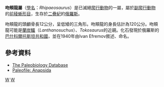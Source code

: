 {{Automatic Taxobox
| taxon = Rhipaeosaurus
| authority = [[伊凡·埃夫雷莫夫|Efremov]], 1940
| fossil_range = [[二疊紀|二疊紀]], {{fossil_range|卡匹敦阶}}
| image = RhipaeosaurusDB12.jpg
| image_caption = 
| type_species = '''''Rhipaeosaurus tricuspidens'''''
| type_species_authority = Efremov, 1940
| subdivision_ranks = [[種|種]]
| subdivision =
*'''''R. tricuspidens''''' <small>Efremov, 1940</small> 
*'''''R. talonophorus'''''
}}

'''吻頰龍屬'''（[[學名|學名]]：''Rhipaeosaurus''）是已滅絕[[爬行動物|爬行動物]]的一屬，屬於[[副爬行動物|副爬行動物]]的[[前稜蜥形目|前稜蜥形目]]，生存於[[二疊紀|二疊紀]]的[[俄羅斯|俄羅斯]]。

吻頰龍的頭顱骨長12公分，呈低矮的三角形。吻頰龍的身長估計為120公分。吻頰龍可能是[[蘭炭鱷|蘭炭鱷]]（''Lanthanosuchus''）、''Tokosaurus''的近親。化石發現於俄羅斯的[[巴什科爾托斯坦共和國|巴什科爾托斯坦共和國]]，並在1940年由Ivan Efremov敘述、命名。

==參考資料==
* [http://paleodb.org/cgi-bin/bridge.pl?action=checkTaxonInfo&taxon_no=37556&is_real_user=0 The Paleobiology Database]{{Wayback|url=http://paleodb.org/cgi-bin/bridge.pl?action=checkTaxonInfo&taxon_no=37556&is_real_user=0 |date=20121017051249 }}
* [https://web.archive.org/web/20090608193047/http://www.paleofile.com/Demo/Mainpage/Taxalist/Anapsida.htm Paleofile: Anapsida]

{{paleo-reptile-stub}}
{{副爬行動物|Pareiasauromorpha}}
{{Taxonbar}}
[[Category:前稜蜥形目|W]]
[[Category:_1940年描述的分类群|W]]